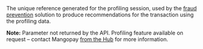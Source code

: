   
<ParamField body="ProfilingAttemptReference" type="string" >     
The unique reference generated for the profiling session, used by the <a href="/guides/fraud-prevention">fraud prevention</a> solution to produce recommendations for the transaction using the profiling data.

**Note:** Parameter not returned by the API. Profiling feature available on request – contact Mangopay <a href="https://hub.mangopay.com/">from the Hub</a> for more information.  
</ParamField>